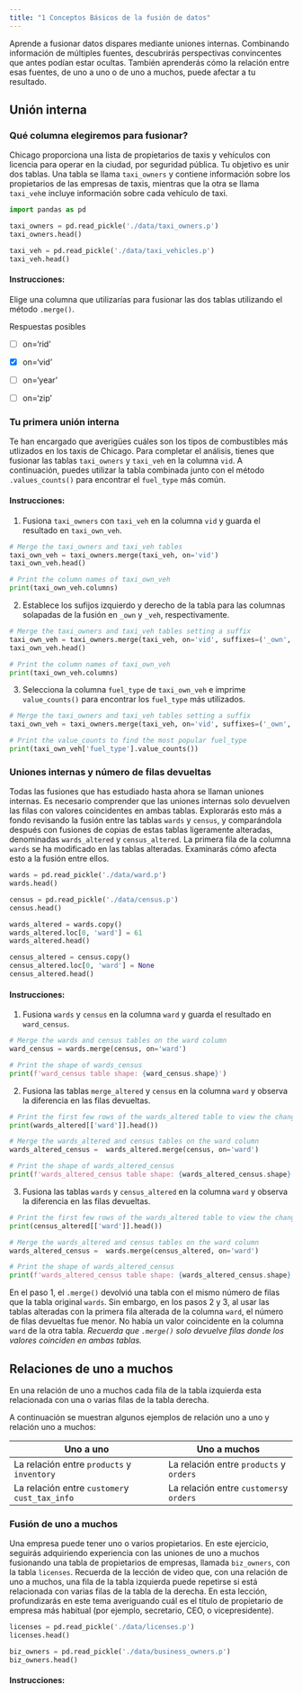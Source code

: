 ```yaml
---
title: "1 Conceptos Básicos de la fusión de datos"
---
```


Aprende a fusionar datos dispares mediante uniones internas. Combinando información de múltiples fuentes, descubrirás perspectivas convincentes que antes podían estar ocultas. También aprenderás cómo la relación entre esas fuentes, de uno a uno o de uno a muchos, puede afectar a tu resultado.

## Unión interna

### Qué columna elegiremos para fusionar?

Chicago proporciona una lista de propietarios de taxis y vehículos con licencia para operar en la ciudad, por seguridad pública. Tu objetivo es unir dos tablas. Una tabla se llama `taxi_owners` y contiene información sobre los propietarios de las empresas de taxis, mientras que la otra se llama `taxi_veh`e incluye información sobre cada vehículo de taxi.

```python

import pandas as pd
```

```python
taxi_owners = pd.read_pickle('./data/taxi_owners.p')
taxi_owners.head()
```

```python
taxi_veh = pd.read_pickle('./data/taxi_vehicles.p')
taxi_veh.head()
```

#### Instrucciones:

Elige una columna que utilizarías para fusionar las dos tablas utilizando el método `.merge()`.

Respuestas posibles

-   [ ] on='rid'

-   [x] on='vid'

-   [ ] on='year'

-   [ ] on='zip'

### Tu primera unión interna

Te han encargado que averigües cuáles son los tipos de combustibles más utlizados en los taxis de Chicago. Para completar el análisis, tienes que fusionar las tablas `taxi_owners` y `taxi_veh` en la columna `vid`. A continuación, puedes utilizar la tabla combinada junto con el método `.values_counts()` para encontrar el `fuel_type` más común.

#### Instrucciones:

1.  Fusiona `taxi_owners` con `taxi_veh` en la columna `vid` y guarda el resultado en `taxi_own_veh`.

```python

# Merge the taxi_owners and taxi_veh tables
taxi_own_veh = taxi_owners.merge(taxi_veh, on='vid')
taxi_own_veh.head()

# Print the column names of taxi_own_veh
print(taxi_own_veh.columns)
```

2.  Establece los sufijos izquierdo y derecho de la tabla para las columnas solapadas de la fusión en `_own` y `_veh`, respectivamente.

```python

# Merge the taxi_owners and taxi_veh tables setting a suffix
taxi_own_veh = taxi_owners.merge(taxi_veh, on='vid', suffixes=('_own', '_veh'))
taxi_own_veh.head()

# Print the column names of taxi_own_veh
print(taxi_own_veh.columns)
```

3.  Selecciona la columna `fuel_type` de `taxi_own_veh` e imprime `value_counts()` para encontrar los `fuel_type` más utilizados.

```python

# Merge the taxi_owners and taxi_veh tables setting a suffix
taxi_own_veh = taxi_owners.merge(taxi_veh, on='vid', suffixes=('_own', '_veh'))

# Print the value_counts to find the most popular fuel_type
print(taxi_own_veh['fuel_type'].value_counts())
```

### Uniones internas y número de filas devueltas

Todas las fusiones que has estudiado hasta ahora se llaman uniones internas. Es necesario comprender que las uniones internas solo devuelven las filas con valores coincidentes en ambas tablas. Explorarás esto más a fondo revisando la fusión entre las tablas `wards` y `census`, y comparándola después con fusiones de copias de estas tablas ligeramente alteradas, denominadas `wards_altered` y `census_altered`. La primera fila de la columna `wards` se ha modificado en las tablas alteradas. Examinarás cómo afecta esto a la fusión entre ellos.

```python

wards = pd.read_pickle('./data/ward.p')
wards.head()
```

```python
census = pd.read_pickle('./data/census.p')
census.head()
```

```python

wards_altered = wards.copy()
wards_altered.loc[0, 'ward'] = 61
wards_altered.head()
```

```python
census_altered = census.copy()
census_altered.loc[0, 'ward'] = None
census_altered.head()
```

#### Instrucciones:

1.  Fusiona `wards` y `census` en la columna `ward` y guarda el resultado en `ward_census`.

```python

# Merge the wards and census tables on the ward column
ward_census = wards.merge(census, on='ward')

# Print the shape of wards_census
print(f'ward_census table shape: {ward_census.shape}')
```

2.  Fusiona las tablas `merge_altered` y `census` en la columna `ward` y observa la diferencia en las filas devueltas.

```python

# Print the first few rows of the wards_altered table to view the change
print(wards_altered[['ward']].head())

# Merge the wards_altered and census tables on the ward column
wards_altered_census =  wards_altered.merge(census, on='ward')

# Print the shape of wards_altered_census
print(f'wards_altered_census table shape: {wards_altered_census.shape}')
```

3.  Fusiona las tablas `wards` y `census_altered` en la columna `ward` y observa la diferencia en las filas devueltas.

```python

# Print the first few rows of the wards_altered table to view the change
print(census_altered[['ward']].head())

# Merge the wards_altered and census tables on the ward column
wards_altered_census =  wards.merge(census_altered, on='ward')

# Print the shape of wards_altered_census
print(f'wards_altered_census table shape: {wards_altered_census.shape}')
```

En el paso 1, el `.merge()` devolvió una tabla con el mismo número de filas que la tabla original `wards`. Sin embargo, en los pasos 2 y 3, al usar las tablas alteradas con la primera fila alterada de la columna `ward`, el número de filas devueltas fue menor. No había un valor coincidente en la columna `ward` de la otra tabla. *Recuerda que `.merge()` solo devuelve filas donde los valores coinciden en ambas tablas.*

## Relaciones de uno a muchos

En una relación de uno a muchos cada fila de la tabla izquierda esta relacionada con una o varias filas de la tabla derecha.

A continuación se muestran algunos ejemplos de relación uno a uno y relación uno a muchos:

| **Uno a uno** | **Uno a muchos** |
|---------------------------------------|---------------------------------|
| La relación entre `products` y `inventory` | La relación entre `products` y `orders` |
| La relación entre `customer`y `cust_tax_info` | La relación entre `customers`y `orders` |

### Fusión de uno a muchos

Una empresa puede tener uno o varios propietarios. En este ejercicio, seguirás adquiriendo experiencia con las uniones de uno a muchos fusionando una tabla de propietarios de empresas, llamada `biz_owners`, con la tabla `licenses`. Recuerda de la lección de video que, con una relación de uno a muchos, una fila de la tabla izquierda puede repetirse si está relacionada con varias filas de la tabla de la derecha. En esta lección, profundizarás en este tema averiguando cuál es el título de propietario de empresa más habitual (por ejemplo, secretario, CEO, o vicepresidente).


```python

licenses = pd.read_pickle('./data/licenses.p')
licenses.head()
```


```python

biz_owners = pd.read_pickle('./data/business_owners.p')
biz_owners.head()
```

#### Instrucciones:

